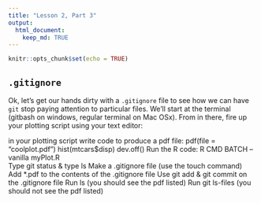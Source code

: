```yaml
---
title: "Lesson 2, Part 3"
output: 
  html_document:
    keep_md: TRUE
---
```


```r
knitr::opts_chunk$set(echo = TRUE)
```


## ```.gitignore```
Ok, let's get our hands dirty with a ```.gitignore``` file to see how we can have ```git``` stop paying attention to particular files. 
We'll start at the terminal (gitbash on windows, regular terminal on Mac OSx). From in there, fire up your plotting script using your text editor:



in your plotting script write code to produce a pdf file:
pdf(file = “coolplot.pdf”)
hist(mtcars$disp)
dev.off()
Run the R code: R CMD BATCH --vanilla myPlot.R  
Type git status & type ls
Make a .gitignore file (use the touch command)
Add *.pdf to the contents of the .gitignore file
Use git add & git commit on the .gitignore file
Run ls 
(you should see the pdf listed)
Run git ls-files 
(you should not see the pdf listed)
